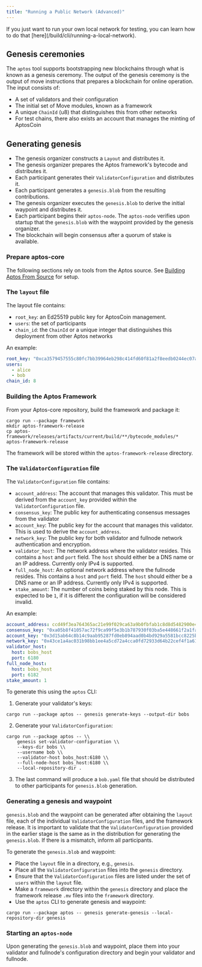 ```yaml
---
title: "Running a Public Network (Advanced)"
---
```









<Aside type="caution">
  If you just want to run your own local network for testing, you can learn how to do that [here](/build/cli/running-a-local-network).
</Aside>

## Genesis ceremonies

The `aptos` tool supports bootstrapping new blockchains through what is known as a genesis ceremony. The output of the genesis ceremony is the output of move instructions that prepares a blockchain for online operation. The input consists of:

- A set of validators and their configuration
- The initial set of Move modules, known as a framework
- A unique `ChainId` (u8) that distinguishes this from other networks
- For test chains, there also exists an account that manages the minting of AptosCoin

## Generating genesis

- The genesis organizer constructs a `Layout` and distributes it.
- The genesis organizer prepares the Aptos framework&apos;s bytecode and distributes it.
- Each participant generates their `ValidatorConfiguration` and distributes it.
- Each participant generates a `genesis.blob` from the resulting contributions.
- The genesis organizer executes the `genesis.blob` to derive the initial waypoint and distributes it.
- Each participant begins their `aptos-node`. The `aptos-node` verifies upon startup that the `genesis.blob` with the waypoint provided by the genesis organizer.
- The blockchain will begin consensus after a quorum of stake is available.

### Prepare aptos-core

The following sections rely on tools from the Aptos source. See [Building Aptos From Source](/network/nodes/building-from-source) for setup.

### The `layout` file

The layout file contains:

- `root_key`: an Ed25519 public key for AptosCoin management.
- `users`: the set of participants
- `chain_id`: the `ChainId` or a unique integer that distinguishes this deployment from other Aptos networks

An example:

```yaml
root_key: "0xca3579457555c80fc7bb39964eb298c414fd60f81a2f8eedb0244ec07a26e575"
users:
  - alice
  - bob
chain_id: 8
```

### Building the Aptos Framework

From your Aptos-core repository, build the framework and package it:

```shellscript filename="Terminal"
cargo run --package framework
mkdir aptos-framework-release
cp aptos-framework/releases/artifacts/current/build/**/bytecode_modules/* aptos-framework-release
```

The framework will be stored within the `aptos-framework-release` directory.

### The `ValidatorConfiguration` file

The `ValidatorConfiguration` file contains:

- `account_address`: The account that manages this validator. This must be derived from the `account_key` provided within the `ValidatorConfiguration` file.
- `consensus_key`: The public key for authenticating consensus messages from the validator
- `account_key`: The public key for the account that manages this validator. This is used to derive the `account_address`.
- `network_key`: The public key for both validator and fullnode network authentication and encryption.
- `validator_host`: The network address where the validator resides. This contains a `host` and `port` field. The `host` should either be a DNS name or an IP address. Currently only IPv4 is supported.
- `full_node_host`: An optional network address where the fullnode resides. This contains a `host` and `port` field. The `host` should either be a DNS name or an IP address. Currently only IPv4 is supported.
- `stake_amount`: The number of coins being staked by this node. This is expected to be `1`, if it is different the configuration will be considered invalid.

An example:

```yaml
account_address: ccd49f3ea764365ac21e99f029ca63a9b0fbfab1c8d8d5482900e4fa32c5448a
consensus_key: "0xa05b8f41057ac72f9ca99f5e3b1b787930f03ba5e448661f2a1fac98371775ee"
account_key: "0x3d15ab64c8b14c9aab95287fd0eb894aad0b4bd929a5581bcc8225b5688f053b"
network_key: "0x43ce1a4ac031b98bb1ee4a5cd72a4cca0fd72933d64b22cef4f1a61895c2e544"
validator_host:
  host: bobs_host
  port: 6180
full_node_host:
  host: bobs_host
  port: 6182
stake_amount: 1
```

To generate this using the `aptos` CLI:

1. Generate your validator&apos;s keys:

```shellscript filename="Terminal"
cargo run --package aptos -- genesis generate-keys --output-dir bobs
```

2. Generate your `ValidatorConfiguration`:

```shellscript filename="Terminal"
cargo run --package aptos -- \\
    genesis set-validator-configuration \\
    --keys-dir bobs \\
    --username bob \\
    --validator-host bobs_host:6180 \\
    --full-node-host bobs_host:6180 \\
    --local-repository-dir .
```

3. The last command will produce a `bob.yaml` file that should be distributed to other participants for `genesis.blob` generation.

### Generating a genesis and waypoint

`genesis.blob` and the waypoint can be generated after obtaining the `layout` file, each of the individual `ValidatorConfiguration` files, and the framework release. It is important to validate that the `ValidatorConfiguration` provided in the earlier stage is the same as in the distribution for generating the `genesis.blob`. If there is a mismatch, inform all participants.

To generate the `genesis.blob` and waypoint:

- Place the `layout` file in a directory, e.g., `genesis`.
- Place all the `ValidatorConfiguration` files into the `genesis` directory.
- Ensure that the `ValidatorConfiguration` files are listed under the set of `users` within the `layout` file.
- Make a `framework` directory within the `genesis` directory and place the framework release `.mv` files into the `framework` directory.
- Use the `aptos` CLI to generate genesis and waypoint:

```shellscript filename="Terminal"
cargo run --package aptos -- genesis generate-genesis --local-repository-dir genesis
```

### Starting an `aptos-node`

Upon generating the `genesis.blob` and waypoint, place them into your validator and fullnode&apos;s configuration directory and begin your validator and fullnode.
